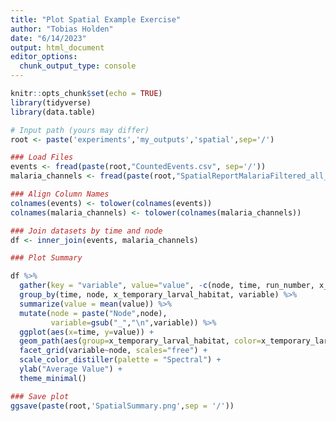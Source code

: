 ```yaml
---
title: "Plot Spatial Example Exercise"
author: "Tobias Holden"
date: "6/14/2023"
output: html_document
editor_options: 
  chunk_output_type: console
---
```


```r
knitr::opts_chunk$set(echo = TRUE)
library(tidyverse)
library(data.table)
```

```r
# Input path (yours may differ)
root <- paste('experiments','my_outputs','spatial',sep='/')

### Load Files
events <- fread(paste(root,"CountedEvents.csv", sep='/'))
malaria_channels <- fread(paste(root,"SpatialReportMalariaFiltered_all_ages.csv",sep='/'))

### Align Column Names
colnames(events) <- tolower(colnames(events))
colnames(malaria_channels) <- tolower(colnames(malaria_channels))

### Join datasets by time and node
df <- inner_join(events, malaria_channels)

### Plot Summary

df %>% 
  gather(key = "variable", value="value", -c(node, time, run_number, x_temporary_larval_habitat, experiment)) %>%
  group_by(time, node, x_temporary_larval_habitat, variable) %>%
  summarize(value = mean(value)) %>%
  mutate(node = paste("Node",node),
         variable=gsub("_","\n",variable)) %>%
  ggplot(aes(x=time, y=value)) +
  geom_path(aes(group=x_temporary_larval_habitat, color=x_temporary_larval_habitat)) +
  facet_grid(variable~node, scales="free") +
  scale_color_distiller(palette = "Spectral") +
  ylab("Average Value") +
  theme_minimal()

### Save plot
ggsave(paste(root,'SpatialSummary.png',sep = '/'))
```
